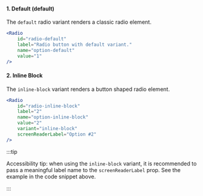 
#### 1. Default (default)
The `default` radio variant renders a classic radio element.

<NewfoldRoot>
    <Radio
        id="radio-default"
        label="Radio button with default variant."
        name="option-default"
        value="1"
    />
</NewfoldRoot>

```jsx
<Radio
    id="radio-default"
    label="Radio button with default variant."
    name="option-default"
    value="1"
/>
```

#### 2. Inline Block
The `inline-block` variant renders a button shaped radio element.

<NewfoldRoot>
    <Radio
        id="radio-inline-block"
        label="2"
        name="option-inline-block"
        value="2"
        variant="inline-block"
        screenReaderLabel="Option #2"
    />
</NewfoldRoot>

```jsx
<Radio
    id="radio-inline-block"
    label="2"
    name="option-inline-block"
    value="2"
    variant="inline-block"
    screenReaderLabel="Option #2"
/>
```

:::tip

Accessibility tip: when using the `inline-block` variant, it is recommended
to pass a meaningful label name to the `screenReaderLabel` prop.
See the example in the code snippet above.

:::
